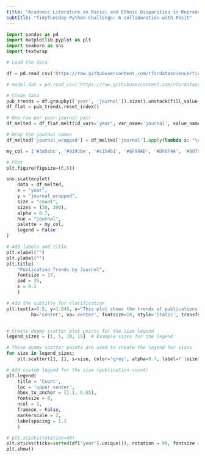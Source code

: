 ```yaml
---
title: "Academic Literature on Racial and Ethnic Disparities in Reproductive Medicine in the US."
subtitle: "TidyTuesday Python Challenge: A collaboration with Posit"
---
```


```python
import pandas as pd
import matplotlib.pyplot as plt
import seaborn as sns
import textwrap

# Load the data 

df = pd.read_csv('https://raw.githubusercontent.com/rfordatascience/tidytuesday/main/data/2025/2025-02-25/article_dat.csv')

# model_dat = pd.read_csv('https://raw.githubusercontent.com/rfordatascience/tidytuesday/main/data/2025/2025-02-25/model_dat.csv')


```

```python
# Clean data
pub_trends = df.groupby(['year', 'journal']).size().unstack(fill_value=0)
df_flat = pub_trends.reset_index()

# One row per year-journal pair
df_melted = df_flat.melt(id_vars='year', var_name='journal', value_name='count')

# Wrap the journal names
df_melted['journal_wrapped'] = df_melted['journal'].apply(lambda x: "\n".join(textwrap.wrap(x, width = 25)))

my_col = ['#3a5cbc', '#9291be', '#c15451', '#6F99AD', '#DF8F44', '#80796B']

# Plot
plt.figure(figsize=(6,6))

sns.scatterplot(
    data = df_melted, 
    x = "year", 
    y = "journal_wrapped", 
    size = "count", 
    sizes = (30, 300), 
    alpha = 0.7,
    hue = "journal", 
    palette = my_col,
    legend = False
)

# Add labels and title
plt.xlabel("")
plt.ylabel("")
plt.title(
    "Publication Trends by Journal", 
    fontsize = 17,
    pad = 35,
    x = 0.5
    )

# Add the subtitle for clarification
plt.text(x=0.5, y=1.045, s="This plot shows the trends of publications over the years,  \nwith the size of the points representing the number of publications in each journal.", 
         ha='center', va='center', fontsize=10, style='italic', transform=plt.gca().transAxes)


# Create dummy scatter plot points for the size legend
legend_sizes = [1, 5, 10, 15]  # Example sizes for the legend

# These dummy scatter points are used to create the legend for sizes
for size in legend_sizes:
    plt.scatter([], [], s=size, color='grey', alpha=0.7, label=f'{size}')

# Add custom legend for the size (publication count)
plt.legend(
    title = 'Count', 
    loc = 'upper center', 
    bbox_to_anchor = (1.1, 0.65), 
    fontsize = 8, 
    ncol = 1, 
    frameon = False, 
    markerscale = 2, 
    labelspacing = 1.2
    )

# plt.xticks(rotation=45)
plt.xticks(ticks=sorted(df['year'].unique()), rotation = 90, fontsize = 12)
plt.show()


```
